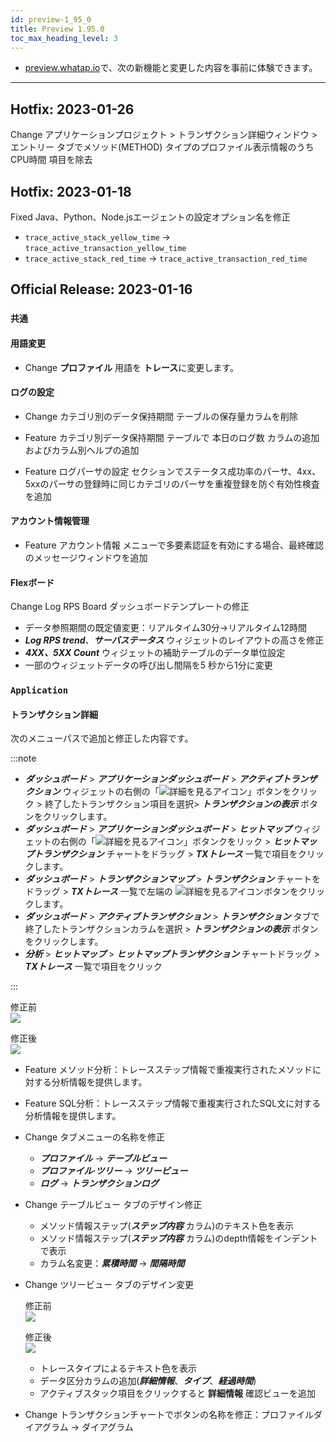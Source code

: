 ```yaml
---
id: preview-1_95_0
title: Preview 1.95.0
toc_max_heading_level: 3
---
```


<head>
<meta name="robots" content="noindex, nofollow"/>
</head>


- [preview.whatap.io](https://preview.whatap.io)で、次の新機能と変更した内容を事前に体験できます。 

---

## Hotfix: 2023-01-26

<Status>Change</Status> アプリケーションプロジェクト > トランザクション詳細ウィンドウ > <UI>エントリー</UI> タブでメソッド(METHOD) タイプのプロファイル表示情報のうち <UI>CPU時間</UI> 項目を除去

## Hotfix: 2023-01-18

<Status>Fixed</Status> Java、Python、Node.jsエージェントの設定オプション名を修正

- `trace_active_stack_yellow_time` → `trace_active_transaction_yellow_time`
- `trace_active_stack_red_time` → `trace_active_transaction_red_time`

## Official Release: 2023-01-16

### `共通`

#### 用語変更

- <Status>Change</Status> <b>プロファイル</b> 用語を <b>トレース</b>に変更します。

#### ログの設定

- <Status>Change</Status> <UI>カテゴリ別のデータ保持期間</UI> テーブルの保存量カラムを削除

- <Status>Feature</Status> <UI>カテゴリ別データ保持期間</UI> テーブルで <UI>本日のログ数</UI> カラムの追加およびカラム別ヘルプの追加

- <Status>Feature</Status> <UI>ログパーサの設定</UI> セクションでステータス成功率のパーサ、4xx、5xxのパーサの登録時に同じカテゴリのパーサを重複登録を防ぐ有効性検査を追加

#### アカウント情報管理

- <Status>Feature</Status> <UI>アカウント情報</UI> メニューで多要素認証を有効にする場合、最終確認のメッセージウィンドウを追加

#### Flexボード

<Status>Change</Status> <UI>Log RPS Board</UI> ダッシュボードテンプレートの修正

- データ参照期間の既定値変更：リアルタイム30分→リアルタイム12時間
- ***Log RPS trend***、***サーバステータス*** ウィジェットのレイアウトの高さを修正
- ***4XX、5XX Count*** ウィジェットの補助テーブルのデータ単位設定
- 一部のウィジェットデータの呼び出し間隔を5 秒から1分に変更

### `Application`

#### トランザクション詳細

次のメニューパスで追加と修正した内容です。

:::note

- ***ダッシュボード*** > ***アプリケーションダッシュボード*** > ***アクティブトランザクション*** ウィジェットの右側の「![詳細を見るアイコン](/img/right-arrow.svg)」ボタンをクリック > 終了したトランザクション項目を選択> ***トランザクションの表示*** ボタンをクリックします。
- ***ダッシュボード*** > ***アプリケーションダッシュボード*** > ***ヒットマップ*** ウィジェットの右側の「![詳細を見るアイコン](/img/right-arrow.svg)」ボタンクをリック > ***ヒットマップトランザクション*** チャートをドラッグ > ***TXトレース*** 一覧で項目をクリックします。
- ***ダッシュボード*** > ***トランザクションマップ*** > ***トランザクション*** チャートをドラッグ > ***TXトレース*** 一覧で左端の ![詳細を見るアイコン](/img/ico-detail-view.svg)ボタンをクリックします。
- ***ダッシュボード*** > ***アクティブトランザクション*** > ***トランザクション*** タブで終了したトランザクションカラムを選択 > ***トランザクションの表示*** ボタンをクリックします。
- ***分析*** > ***ヒットマップ*** > ***ヒットマップトランザクション*** チャートドラッグ > ***TXトレース*** 一覧で項目をクリック

:::

修正前<br/>
![](/img/release/apm-transaction-list-before.png)

修正後<br/>
![](/img/release/apm-transaction-list-after.png)

- <Status>Feature</Status> <UI>メソッド分析</UI>：トレースステップ情報で重複実行されたメソッドに対する分析情報を提供します。

- <Status>Feature</Status> <UI>SQL分析</UI>：トレースステップ情報で重複実行されたSQL文に対する分析情報を提供します。

- <Status>Change</Status> タブメニューの名称を修正

  - ***プロファイル*** → ***テーブルビュー***
  - ***プロファイル·ツリー*** → ***ツリービュー***
  - ***ログ*** → ***トランザクションログ***

- <Status>Change</Status> <UI>テーブルビュー</UI> タブのデザイン修正

  - メソッド情報ステップ(***ステップ内容*** カラム)のテキスト色を表示
  - メソッド情報ステップ(***ステップ内容*** カラム)のdepth情報をインデントで表示
  - カラム名変更：***累積時間*** → ***間隔時間***

- <Status>Change</Status> <UI>ツリービュー</UI> タブのデザイン変更

  修正前<br/>
  ![](/img/release/transaction-profile-trace-before.png)

  修正後<br/>
  ![](/img/release/transaction-profile-trace-after.png)

  - トレースタイプによるテキスト色を表示
  - データ区分カラムの追加(***詳細情報***、***タイプ***、***経過時間***)
  - アクティブスタック項目をクリックすると **詳細情報** 確認ビューを追加

- <Status>Change</Status> トランザクションチャートでボタンの名称を修正：<UI>プロファイルダイアグラム</UI> → <UI>ダイアグラム</UI>
